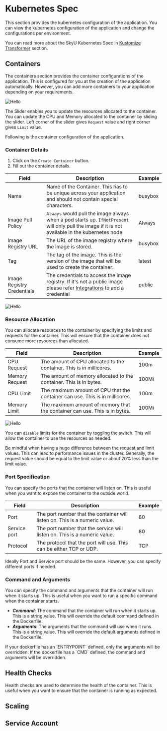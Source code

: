 


# Kubernetes Spec

This section provides the kubernetes configuration of the application. You can view the kubernetes configuration of the application and change the configurations per environment.

You can read more about the SkyU Kubernetes Spec in [Kustomize Transformer](/docs/concepts/kustomize-transformer) section.



## Containers

The containers section provides the container configurations of the application. This is configured for you at the creation of the application automatically. However, you can add more containers to your application depending on your requirements.

<Image src="/assets/images/applications/container-view.png" alt="Hello" width={500} height={500}  />

The Slider enables you to update the resources allocated to the container. You can update the CPU and Memory allocated to the container by sliding the slider.
Left corner of the slider gives `Request` value and right corner gives `Limit` value.


Following is the container configuration of the application.

<Steps>

### Container Details

1. Click on the `Create Container` button.
2. Fill out the container details.


| Field                      | Description                                                                                                                                                  | Example |
| -------------------------- | ------------------------------------------------------------------------------------------------------------------------------------------------------------ | ------- |
| Name                       | Name of the Container. This has to be unique across your application and should not contain special characters.                                              | busybox |
| Image Pull Policy          | `Always` would pull the image always when a pod starts up. `IfNotPresent` will only pull the image if it is not available in the kubernetes node             | Always  |
| Image Registry URL         | The URL of the image registry where the image is stored.                                                                                                     | busybox |
| Tag                        | The tag of the image. This is the version of the image that will be used to create the container.                                                            | latest  |
| Image Registry Credentials | The credentials to access the image registry. If it's not a public image please refer [Integrations](/docs/integrations/docker-registry) to add a credential | public  |


<Image src="/assets/images/applications/create-container.png" alt="Hello" width={500} height={500}  />

 
### Resource Allocation

You can allocate resources to the container by specifying the limits and requests for the container. This will ensure that the container does not consume more resources than allocated.

| Field          | Description                                                                  | Example |
| -------------- | ---------------------------------------------------------------------------- | ------- |
| CPU Request    | The amount of CPU allocated to the container. This is in millicores.         | 100m    |
| Memory Request | The amount of memory allocated to the container. This is in bytes.           | 100Mi   |
| CPU Limit      | The maximum amount of CPU that the container can use. This is in millicores. | 100m    |
| Memory Limit   | The maximum amount of memory that the container can use. This is in bytes.   | 100Mi   |


<Image src="/assets/images/applications/container-resources.png" alt="Hello" width={1000} height={500}  />

You can `disable` limits for the container by toggling the switch. This will allow the container to use the resources as needed.

<Callout type="info">
Be mindful when  having a huge difference between the request and limit values. This can lead to performance issues in the cluster. Generally, the request value should be equal to the limit value or about 20% less than the limit value.
</Callout>

### Port Specification

You can specify the ports that the container will listen on. This is useful when you want to expose the container to the outside world.

| Field        | Description                                                                 | Example |
| ------------ | --------------------------------------------------------------------------- | ------- |
| Port         | The port number that the container will listen on. This is a numeric value. | 80      |
| Service port | The port number that the service will listen on. This is a numeric value.   | 80      |
| Protocol     | The protocol that the port will use. This can be either TCP or UDP.         | TCP     |

<Callout type="info">
Ideally Port and Service port should be the same. However, you can specify different ports if needed.
</Callout>

### Command and Arguments

You can specify the command and arguments that the container will run when it starts up. This is useful when you want to run a specific command when the container starts.

- ***Command***: The command that the container will run when it starts up. This is a string value. This will override the default command defined in the Dockerfile.
- ***Arguments***: The arguments that the command will use when it runs. This is a string value. This will override the default arguments defined in the Dockerfile.

<Callout type="info">
If your dockerfile has an `ENTRYPOINT` defined, only the arguments will be overridden. If the dockerfile has a `CMD` defined, the command and arguments will be overridden.
</Callout>

</Steps>


## Health Checks

Health checks are used to determine the health of the container. This is useful when you want to ensure that the container is running as expected.


## Scaling


## Service Account